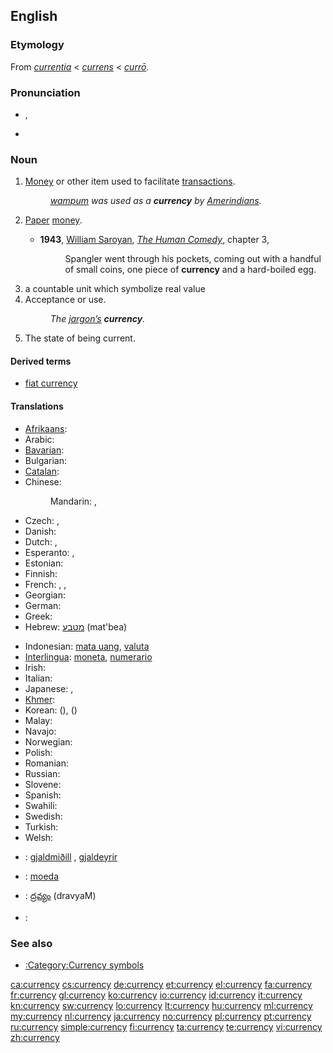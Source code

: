 ==English==

{{wikipedia}}

===Etymology===
From {{etyl|ML.}} ''[[currentia]]'' < {{etyl|la}} ''[[currens]]'' < ''[[curro|currō]]''.

===Pronunciation===
* {{a|US}} {{IPA|/ˈkɝ.ən.si/}}, {{SAMPA|/"k3`.@n.si/}}
* {{audio|en-us-currency.ogg|Audio (US)}}

===Noun===
{{en-noun|currencies|-}}

# [[money|Money]] or other item used to facilitate [[transaction]]s.
#: ''[[wampum]] was used as a '''currency''' by [[Amerindian]]s.''
# {{context|more|_|specifically}} [[paper|Paper]] [[money]].
#* '''1943''', [[w:William Saroyan|William Saroyan]], [[w:The Human Comedy (novel)|''The Human Comedy'']], chapter 3,
#*: Spangler went through his pockets, coming out with a handful of small coins, one piece of '''currency''' and a hard-boiled egg.
# a countable unit which symbolize real value
# Acceptance or use.
#: ''The [[jargon|jargon’s]] '''currency'''.''
# The state of being current.

====Derived terms====
* [[fiat currency]]

====Translations====
{{trans-top|money or other item used to facilitate transactions}}
* [[Afrikaans]]: {{t|af|geldeenheid}}
* Arabic: {{t|ar|عملة|f|tr=3úmla|sc=Arab}}
* [[Bavarian]]: {{tø|bar|Zahlungsmidd}}
* Bulgarian: {{t+|bg|валута|f}}
* [[Catalan]]: {{t|ca|moneda|f}}
* Chinese:
*: Mandarin: {{t|zh|貨幣|sc=Hani}}, {{t|zh|货币|tr=huòbì|sc=Hani}}
* Czech: {{t-|cs|měna|f}}, {{t+|cs|valuta|f}}
* Danish: {{t+|da|valuta}}
* Dutch: {{t-|nl|munteenheid|f}}, {{t-|nl|valuta}}
* Esperanto: {{t-|eo|mono|xs=Esperanto}}, {{t-|eo|valuto|xs=Esperanto}}
* Estonian: {{t-|et|valuuta}}
* Finnish: {{t+|fi|valuutta}}
* French: {{t+|fr|monnaie|f}}, {{t+|fr|devise|f}}, {{t+|fr|numéraire|m}}
* Georgian: {{t|ka|ვალუტა|tr=valuta|sc=Geor}}
* German: {{t+|de|Währung|f}}
* Greek: {{t+|el|νόμισμα|n|tr=nómisma}}
* Hebrew: [[מטבע]] (mat'bea) {{m}}
{{trans-mid}}
* Indonesian: [[mata uang]], [[valuta]]
* [[Interlingua]]: [[moneta]], [[numerario]]
* Irish: {{t|ga|airgeadra|m|xs=Irish}}
* Italian: {{t+|it|valuta}}
* Japanese: {{t|ja|通貨|tr=つうか, tsūka|sc=Jpan}}, {{t|ja|貨幣|tr=かへい, kahei|sc=Jpan}}
* [[Khmer]]: {{t|km|រូបិយវត្ថុ|tr=ruupəyyea voattʰo|sc=Khmr}}
* Korean: {{t|ko|통화|tr=tonghwa|sc=Kore}} ({{t|ko|通貨|sc=Kore}}), {{t|ko|화폐|tr=hwapye|sc=Kore}} ({{t|ko|貨幣|sc=Kore}})
* Malay: {{t|ms|mata wang}}
* Navajo: {{tø|nv|béeso}}
* Norwegian: {{t-|no|valuta}}
* Polish: {{t+|pl|waluta|f}}
* Romanian: {{t|ro|valută|f}}
* Russian: {{t+|ru|валюта|f|tr=valjúta}}
* Slovene: {{t-|sl|valuta|f}}
* Spanish: {{t+|es|moneda|f}}
* Swahili: {{t+|sw|fulusi|xs=Swahili}}
* Swedish: {{t+|sv|valuta}}
* Turkish: {{t+|tr|para birimi}}
* Welsh: {{t|cy|arian breiniol}}
{{trans-bottom}}

{{checktrans-top}}
<!--added {{ttbc}}s here.-->
* {{ttbc|is}}: [[gjaldmiðill]] {{m}}, [[gjaldeyrir]] {{m}}
{{trans-mid}}
* {{ttbc|pt}}: [[moeda]] {{f}}
* {{ttbc|te}}: [[ద్రవ్యం]] (dravyaM)
* {{ttbc|th}}: {{Thai|[[เงินตรา]]}}
{{trans-bottom}}

===See also===
* [[:Category:Currency symbols]]

[[ca:currency]]
[[cs:currency]]
[[de:currency]]
[[et:currency]]
[[el:currency]]
[[fa:currency]]
[[fr:currency]]
[[gl:currency]]
[[ko:currency]]
[[io:currency]]
[[id:currency]]
[[it:currency]]
[[kn:currency]]
[[sw:currency]]
[[lo:currency]]
[[lt:currency]]
[[hu:currency]]
[[ml:currency]]
[[my:currency]]
[[nl:currency]]
[[ja:currency]]
[[no:currency]]
[[pl:currency]]
[[pt:currency]]
[[ru:currency]]
[[simple:currency]]
[[fi:currency]]
[[ta:currency]]
[[te:currency]]
[[vi:currency]]
[[zh:currency]]